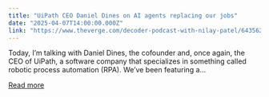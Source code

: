 ```yaml
---
title: "UiPath CEO Daniel Dines on AI agents replacing our jobs"
date: "2025-04-07T14:00:00.000Z"
link: "https://www.theverge.com/decoder-podcast-with-nilay-patel/643562/uipath-ceo-daniel-dines-interview-ai-agents-rpa"
---
```


Today, I’m talking with Daniel Dines, the cofounder and, once again, the CEO of UiPath, a software company that specializes in something called robotic process automation (RPA). We’ve been featuring a...

[Read more](https://www.theverge.com/decoder-podcast-with-nilay-patel/643562/uipath-ceo-daniel-dines-interview-ai-agents-rpa)
